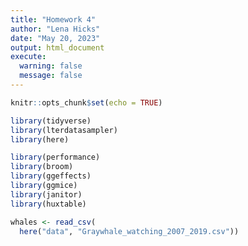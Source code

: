 ```yaml
---
title: "Homework 4"
author: "Lena Hicks"
date: "May 20, 2023"
output: html_document
execute:
  warning: false
  message: false
---
```


```r
knitr::opts_chunk$set(echo = TRUE)
```

```r
library(tidyverse)
library(lterdatasampler)
library(here)

library(performance)
library(broom)
library(ggeffects)
library(ggmice)
library(janitor)
library(huxtable)
```


```r
whales <- read_csv(
  here("data", "Graywhale_watching_2007_2019.csv"))
```

